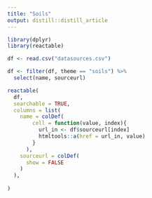 ```yaml
---
title: "Soils"
output: distill::distill_article
---
```


```r
library(dplyr)
library(reactable)

df <- read.csv("datasources.csv")

df <- filter(df, theme == "soils") %>%
  select(name, sourceurl)

reactable(
  df,
  searchable = TRUE,
  columns = list(
    name = colDef(
        cell = function(value, index){
          url_in <- df$sourceurl[index]
          htmltools::a(href = url_in, value)
        }
      ),
    sourceurl = colDef(
      show = FALSE
    )
  ),
  
)


```






